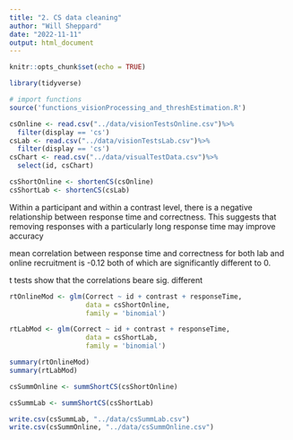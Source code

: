 ```yaml
---
title: "2. CS data cleaning"
author: "Will Sheppard"
date: "2022-11-11"
output: html_document
---
```


```r
knitr::opts_chunk$set(echo = TRUE)

library(tidyverse)

# import functions
source('functions_visionProcessing_and_threshEstimation.R')
```


```r
csOnline <- read.csv("../data/visionTestsOnline.csv")%>%
  filter(display == 'cs')
csLab <- read.csv("../data/visionTestsLab.csv")%>%
  filter(display == 'cs')
csChart <- read.csv("../data/visualTestData.csv")%>%
  select(id, csChart)
```

```r
csShortOnline <- shortenCS(csOnline)
csShortLab <- shortenCS(csLab)
```


Within a participant and within a contrast level, there is a negative relationship between response time and correctness.
This suggests that removing responses with a particularly long response time may improve accuracy

mean correlation between response time and correctness for both lab and online recruitment is -0.12 both of which are significantly different to 0. 

t tests show that the correlations beare sig. different 
```r
rtOnlineMod <- glm(Correct ~ id + contrast + responseTime, 
                   data = csShortOnline,
                   family = 'binomial')

rtLabMod <- glm(Correct ~ id + contrast + responseTime, 
                   data = csShortLab,
                   family = 'binomial')

summary(rtOnlineMod)
summary(rtLabMod)

```



```r
csSummOnline <- summShortCS(csShortOnline)

csSummLab <- summShortCS(csShortLab)
```



```r
write.csv(csSummLab, "../data/csSummLab.csv")
write.csv(csSummOnline, "../data/csSummOnline.csv")
```
